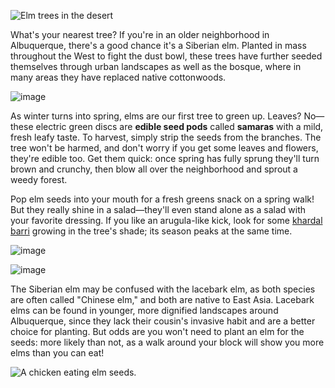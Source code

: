 ![Elm trees in the desert](/assets/ulmus/img/plant.jpg)

What's your nearest tree? If you're in an older neighborhood in Albuquerque, there's a good chance it's a Siberian elm. Planted in mass throughout the West to fight the dust bowl, these trees have further seeded themselves through urban landscapes as well as the bosque, where in many areas they have replaced native cottonwoods.

![image](/assets/ulmus/img/twig.jpg "Elm flowers and budding seeds.")

As winter turns into spring, elms are our first tree to green up. Leaves? No—these electric green discs are **edible seed pods** called **samaras** with a mild, fresh leafy taste. To harvest, simply strip the seeds from the branches. The tree won't be harmed, and don't worry if you get some leaves and flowers, they're edible too. Get them quick: once spring has fully sprung they'll turn brown and crunchy, then blow all over the neighborhood and sprout a weedy forest.

Pop elm seeds into your mouth for a fresh greens snack on a spring walk! But they really shine in a salad—they'll even stand alone as a salad with your favorite dressing. If you like an arugula-like kick, look for some [khardal barri](sisybrium) growing in the tree's shade; its season peaks at the same time.

![image](/assets/ulmus/img/handful.jpg "A handful of elm seeds. The small brown specks are flowers.")

![image](/assets/ulmus/img/salad.jpg "Elm seeds, khardal, sunflower seed, fennel and radish flower salad.")

The Siberian elm may be confused with the lacebark elm, as both species are often called "Chinese elm," and both are native to East Asia. Lacebark elms can be found in younger, more dignified landscapes around Albuquerque, since they lack their cousin's invasive habit and are a better choice for planting. But odds are you won't need to plant an elm for the seeds: more likely than not, as a walk around your block will show you more elms than you can eat!

![A chicken eating elm seeds.](/assets/ulmus/img/chicken-elm.jpg "ELMo mauled by Big Bird! Elm seeds are a treat for chickens.")
